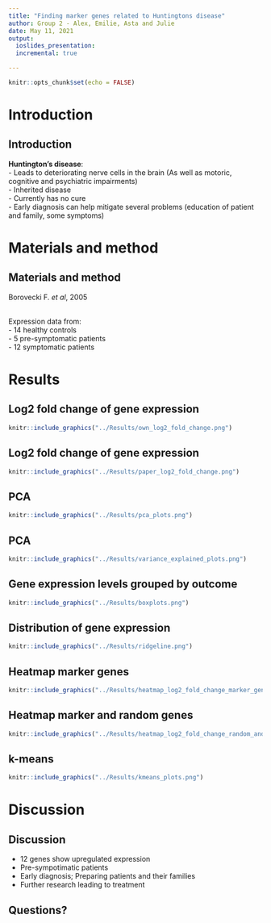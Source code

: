 ```yaml
---
title: "Finding marker genes related to Huntingtons disease"
author: Group 2 - Alex, Emilie, Asta and Julie
date: May 11, 2021
output: 
  ioslides_presentation:
  incremental: true

---
```


```r
knitr::opts_chunk$set(echo = FALSE)
```



# Introduction

## Introduction

__Huntington's disease__:<br>
- Leads to deteriorating nerve cells in the brain (As well as motoric, cognitive and psychiatric impairments)<br>
- Inherited disease<br>
- Currently has no cure<br>
- Early diagnosis can help mitigate several problems (education of patient and family, some symptoms)

# Materials and method

## Materials and method
Borovecki F. _et al_, 2005 <br><br>

Expression data from:<br>
- 14 healthy controls<br>
- 5 pre-symptomatic patients<br>
- 12 symptomatic patients

# Results

## Log2 fold change of gene expression

```r
knitr::include_graphics("../Results/own_log2_fold_change.png")
```

## Log2 fold change of gene expression 

```r
knitr::include_graphics("../Results/paper_log2_fold_change.png")
```


## PCA

```r
knitr::include_graphics("../Results/pca_plots.png")
```
## PCA

```r
knitr::include_graphics("../Results/variance_explained_plots.png")
```

## Gene expression levels grouped by outcome

```r
knitr::include_graphics("../Results/boxplots.png")
```


## Distribution of gene expression

```r
knitr::include_graphics("../Results/ridgeline.png")
```

## Heatmap marker genes

```r
knitr::include_graphics("../Results/heatmap_log2_fold_change_marker_genes.png")
```


## Heatmap marker and random genes

```r
knitr::include_graphics("../Results/heatmap_log2_fold_change_random_and_marker_genes.png")
```


## k-means

```r
knitr::include_graphics("../Results/kmeans_plots.png")
```


# Discussion

## Discussion
- 12 genes show upregulated expression
- Pre-sympotimatic patients
- Early diagnosis; Preparing patients and their families
- Further research leading to treatment

## Questions?